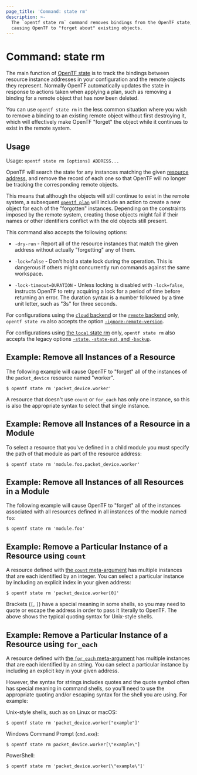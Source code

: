 ```yaml
---
page_title: 'Command: state rm'
description: >-
  The `opentf state rm` command removes bindings from the OpenTF state,
  causing OpenTF to "forget about" existing objects.
---
```


# Command: state rm

The main function of [OpenTF state](/opentf/language/state) is
to track the bindings between resource instance addresses in your configuration
and the remote objects they represent. Normally OpenTF automatically
updates the state in response to actions taken when applying a plan, such as
removing a binding for a remote object that has now been deleted.

You can use `opentf state rm` in the less common situation where you wish
to remove a binding to an existing remote object without first destroying it,
which will effectively make OpenTF "forget" the object while it continues
to exist in the remote system.

## Usage

Usage: `opentf state rm [options] ADDRESS...`

OpenTF will search the state for any instances matching the given
[resource address](/opentf/cli/state/resource-addressing), and remove
the record of each one so that OpenTF will no longer be tracking the
corresponding remote objects.

This means that although the objects will still continue to exist in the
remote system, a subsequent
[`opentf plan`](/opentf/cli/commands/plan)
will include an action to create a new object for each of the "forgotten"
instances. Depending on the constraints imposed by the remote system, creating
those objects might fail if their names or other identifiers conflict with
the old objects still present.

This command also accepts the following options:

- `-dry-run` - Report all of the resource instances that match the given
  address without actually "forgetting" any of them.

- `-lock=false` - Don't hold a state lock during the operation. This is
  dangerous if others might concurrently run commands against the same
  workspace.

- `-lock-timeout=DURATION` - Unless locking is disabled with `-lock=false`,
  instructs OpenTF to retry acquiring a lock for a period of time before
  returning an error. The duration syntax is a number followed by a time
  unit letter, such as "3s" for three seconds.

For configurations using the [`cloud` backend](/opentf/cli/cloud) or the [`remote` backend](/opentf/language/settings/backends/remote)
only, `opentf state rm`
also accepts the option
[`-ignore-remote-version`](/opentf/cli/cloud/command-line-arguments#ignore-remote-version).

For configurations using
[the `local` state rm](/opentf/language/settings/backends/local) only,
`opentf state rm` also accepts the legacy options
[`-state`, `-state-out`, and `-backup`](/opentf/language/settings/backends/local#command-line-arguments).

## Example: Remove all Instances of a Resource

The following example will cause OpenTF to "forget" all of the instances
of the `packet_device` resource named "worker".

```shell
$ opentf state rm 'packet_device.worker'
```

A resource that doesn't use `count` or `for_each` has only one instance, so
this is also the appropriate syntax to select that single instance.

## Example: Remove all Instances of a Resource in a Module

To select a resource that you've defined in a child module you must specify
the path of that module as part of the resource address:

```shell
$ opentf state rm 'module.foo.packet_device.worker'
```

## Example: Remove all Instances of all Resources in a Module

The following example will cause OpenTF to "forget" all of the instances
associated with all resources defined in all instances of the module named
`foo`:

```shell
$ opentf state rm 'module.foo'
```

## Example: Remove a Particular Instance of a Resource using `count`

A resource defined with [the `count` meta-argument](/opentf/language/meta-arguments/count)
has multiple instances that are each identified by an integer. You can
select a particular instance by including an explicit index in your given
address:

```shell
$ opentf state rm 'packet_device.worker[0]'
```

Brackets (`[`, `]`) have a special meaning in some shells, so you may need to
quote or escape the address in order to pass it literally to OpenTF.
The above shows the typical quoting syntax for Unix-style shells.

## Example: Remove a Particular Instance of a Resource using `for_each`

A resource defined with [the `for_each` meta-argument](/opentf/language/meta-arguments/for_each)
has multiple instances that are each identified by an string. You can
select a particular instance by including an explicit key in your given
address.

However, the syntax for strings includes quotes and the quote symbol often
has special meaning in command shells, so you'll need to use the appropriate
quoting and/or escaping syntax for the shell you are using. For example:

Unix-style shells, such as on Linux or macOS:

```shell
$ opentf state rm 'packet_device.worker["example"]'
```

Windows Command Prompt (`cmd.exe`):

```shell
$ opentf state rm packet_device.worker[\"example\"]
```

PowerShell:

```shell
$ opentf state rm 'packet_device.worker[\"example\"]'
```

